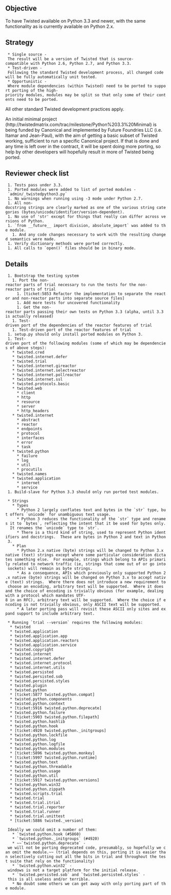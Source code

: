 == Objective ==

To have Twisted available on Python 3.3 and newer, with the same functionality as is currently available on Python 2.x.

== Strategy ==

  * Single source - The result will be a version of Twisted that is source-compatible with Python 2.6, Python 2.7, and Python 3.3.
  * Test-driven - Following the standard Twisted development process, all changed code will be fully automatically unit tested.
  * Opportunistic - Where module dependencies (within Twisted) need to be ported to support porting of the high-priority modules, modules may be split so that only some of their contents need to be ported.

All other standard Twisted development practices apply.

An initial minimal project (http://twistedmatrix.com/trac/milestone/Python%203.3%20Minimal) is being funded by Canonical and implemented by Future Foundries LLC (i.e. Itamar and Jean-Paul), with the aim of getting a basic subset of Twisted working, sufficient to run a specific Canonical project. If that is done and any time is left over in the contract, it will be spent doing more porting, so help by other developers will hopefully result in more of Twisted being ported.

== Reviewer check list ==

  1. Tests pass under 3.3.
  1. Ported modules were added to list of ported modules - `admin/_twistedpython3.py`
  1. No warnings when running using -3 mode under Python 2.7.
  1. All non-docstring strings are clearly marked as one of the various string categories (bytes/unicode/identifier/version-dependent).
  1. No use of 'str' except for things that really can differ across versions of Python.
  1. `from __future__ import division, absolute_import` was added to the module.
    1. And any code changes necessary to work with the resulting changed semantics were made.
  1. Verify dictionary methods were ported correctly.
  1. All calls to `open()` files should be in binary mode.

== Details ==

  1. Bootstrap the testing system
    1. Port the non-reactor parts of trial necessary to run the tests for the non-reactor parts of trial
      1. [ticket:5853 Refactor the implementation to separate the reactor and non-reactor parts into separate source files]
      1. Add more tests for uncovered functionality
      1. Get the non-reactor parts passing their own tests on Python 3.3 (alpha, until 3.3 is actually released)
    1. Test-driven port of the dependencies of the reactor features of trial
    1. Test-driven port of the reactor features of trial
  1. setup.py should only install ported modules on Python 3.
  1. Test-driven port of the following modules (some of which may be dependencies of above steps):
    * twisted.cred
    * twisted.internet.defer
    * twisted.trial
    * twisted.internet.gireactor
    * twisted.internet.selectreactor
    * twisted.internet.pollreactor
    * twisted.internet.ssl
    * twisted.protocols.basic
    * twisted.web
      * client
      * http
      * resource
      * server
      * http_headers
    * twisted.internet
      * abstract
      * reactor
      * endpoints
      * protocol
      * interfaces
      * error
      * task
    * twisted.python
      * failure
      * log
      * util
      * procutils
    * twisted.names
    * twisted.application
      * internet
      * service
  1. Build-slave for Python 3.3 should only run ported test modules.

  * Strings
    * Types
      * Python 2 largely conflates text and bytes in the `str` type, but offers `unicode` for unambiguous text usage.
      * Python 3 reduces the functionality of the `str` type and renames it to `bytes`, reflecting the intent that it be used for bytes only.  It renames the `unicode` type to `str`.
      * There is a third kind of string, used to represent Python identifiers and docstrings.  These are bytes in Python 2 and text in Python 3.
    * Plan
      * Python 2.x native (byte) strings will be changed to Python 3.x native (text) strings except where some particular consideration dictates something else.  For example, strings which belong to APIs primarily related to network traffic (ie, strings that come out of or go into sockets) will remain as byte strings.
      * As a consequence, APIs which previously only supported Python 2.x native (byte) strings will be changed on Python 3.x to accept native (text) strings.  Where there does not introduce a new requirement to choose an encoding, arbitrary text will be supported.  Where it does and the choice of encoding is trivially obvious (for example, dealing with a protocol which mandates UTF-8 in an RFC), arbitrary text will be supported.  Where the choice if encoding is not trivially obvious, only ASCII text will be supported.
      * A later porting pass will revisit these ASCII only sites and expand support to include arbitrary text.

  * Running `trial --version` requires the following modules:
   * twisted
   * twisted.application
   * twisted.application.app
   * twisted.application.reactors
   * twisted.application.service
   * twisted.copyright
   * twisted.internet
   * twisted.internet.defer
   * twisted.internet.protocol
   * twisted.internet.utils
   * twisted.persisted
   * twisted.persisted.sob
   * twisted.persisted.styles
   * twisted.plugin
   * twisted.python
   * [ticket:5877 twisted.python.compat]
   * twisted.python.components
   * twisted.python.context
   * [ticket:5916 twisted.python.deprecate]
   * twisted.python.failure
   * [ticket:5903 twisted.python.filepath]
   * twisted.python.hashlib
   * twisted.python.hook
   * [ticket:4920 twisted.python._initgroups]
   * twisted.python.lockfile
   * twisted.python.log
   * twisted.python.logfile
   * twisted.python.modules
   * [ticket:5896 twisted.python.monkey]
   * [ticket:5997 twisted.python.runtime]
   * twisted.python.text
   * twisted.python.threadable
   * twisted.python.usage
   * twisted.python.util
   * [ticket:5917 twisted.python.versions]
   * twisted.python.win32
   * twisted.python.zippath
   * twisted.scripts.trial
   * twisted.trial
   * twisted.trial.itrial
   * twisted.trial.reporter
   * twisted.trial.runner
   * twisted.trial.unittest
   * [ticket:5886 twisted._version]

  Ideally we could omit a number of them:
    * `twisted.python.hook (#5860)
    * `twisted.python._initgroups` (#4920)
    * ~~`twisted.python.deprecate` - we will not be porting deprecated code, presumably, so hopefully we can omit the module.~~ (trial depends on this, porting it is easier than selectively cutting out all the bits in trial and throughout the test suite that rely on the functionality)
    * `twisted.python.win32` - windows is not a target platform for the initial release.
    * `twisted.persisted.sob` and `twisted.persisted.styles` - this is all useless and/or terrible.
    * No doubt some others we can get away with only porting part of the module.